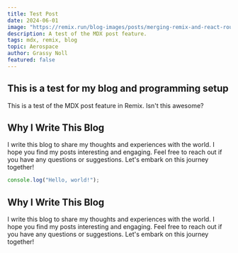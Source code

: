 ```yaml
---
title: Test Post
date: 2024-06-01  
image: "https://remix.run/blog-images/posts/merging-remix-and-react-router/remix-to-react-router.jpeg"
description: A test of the MDX post feature.
tags: mdx, remix, blog
topic: Aerospace
author: Grassy Noll
featured: false
---
```


## This is a test for my blog and programming setup
This is a test of the MDX post feature in Remix. Isn't this awesome?

## Why I Write This Blog
I write this blog to share my thoughts and experiences with the world. I hope you find my posts interesting and engaging. Feel free to reach out if you have any questions or suggestions. Let's embark on this journey together! 

``` JavaScript
console.log("Hello, world!");
```

## Why I Write This Blog
I write this blog to share my thoughts and experiences with the world. I hope you find my posts interesting and engaging. Feel free to reach out if you have any questions or suggestions. Let's embark on this journey together! 

